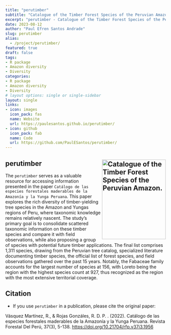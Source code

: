 ```yaml
---
title: "perutimber"
subtitle: "Catalogue of the Timber Forest Species of the Peruvian Amazon"
excerpt: "perutimber - Catalogue of the Timber Forest Species of the Peruvian Amazon"
date: 2023-08-12
author: "Paul Efren Santos Andrade"
slug: perutimber
alias:
  - /project/perutimber/
featured: true
draft: false
tags:
- R package
- Amazon diversity
- Diversity
categories:
- R package
- Amazon diversity
- Diversity
# layout options: single or single-sidebar
layout: single
links:
- icon: images
  icon_pack: fas
  name: Website
  url: https://paulesantos.github.io/perutimber/
- icon: github
  icon_pack: fab
  name: Code
  url: https://github.com/PaulESantos/perutimber/
---
```


## perutimber <a href='https://paulesantos.github.io/perutimber/'><img src='featured.jpg' align="right" height="250" width="200" alt='Catalogue of the Timber Forest Species of the Peruvian Amazon.'/></a>

The `perutimber` serves as a valuable resource for accessing information presented in the paper `Catálogo de las especies forestales maderables de la Amazonía y la Yunga Peruana`. This paper explores the rich diversity of timber-yielding tree species in the Amazon and Yungas regions of Peru, where taxonomic knowledge remains relatively nascent. The study's primary goal is to consolidate scattered taxonomic information on these timber species and compare it with field observations, while also proposing a group of species with potential future timber applications. The final list comprises 1,311 species, drawing from the Peruvian tree catalog, specialized literature documenting timber species, the official list of forest species, and field observations gathered over the past 15 years. Notably, the Fabaceae family accounts for the largest number of species at 156, with Loreto being the region with the highest species count at 927, thus recognized as the region with the most extensive territorial coverage.

## Citation

- If you use `perutimber` in a publication, please cite the original paper:

Vásquez Martínez, R., & Rojas Gonzáles, R. D. P. . (2022). Catálogo de las especies forestales maderables de la Amazonía y la Yunga Peruana. Revista Forestal Del Perú, 37(3), 5-138. [https://doi.org/10.21704/rfp.v37i3.1956](https://doi.org/10.21704/rfp.v37i3.1956)

